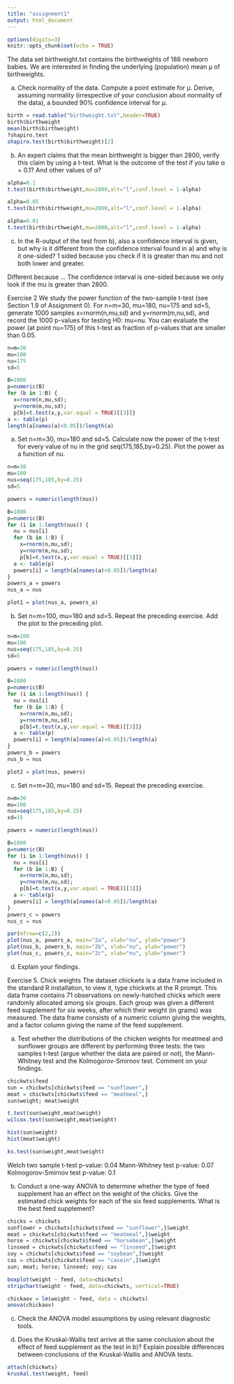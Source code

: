 ```yaml
---
title: "assignment1"
output: html_document
---
```


```r
options(digits=3)
knitr::opts_chunk$set(echo = TRUE)
```

The data set birthweight.txt contains the birthweights of 188 newborn babies. We are interested in finding the underlying (population) mean μ of birthweights.

a) Check normality of the data. Compute a point estimate for μ. Derive, assuming normality (irrespective of your conclusion about normality of the data), a bounded 90% confidence interval for μ.

```r
birth = read.table("birthweight.txt",header=TRUE)
birth$birthweight
mean(birth$birthweight)
?shapiro.test
shapiro.test(birth$birthweight)[2]
```

b) An expert claims that the mean birthweight is bigger than 2800, verify this claim by using a t-test. What is the outcome of the test if you take α = 0.1? And other values of α?

```r
alpha=0.1
t.test(birth$birthweight,mu=2800,alt="l",conf.level = 1-alpha)

alpha=0.05
t.test(birth$birthweight,mu=2800,alt="l",conf.level = 1-alpha)

alpha=0.01
t.test(birth$birthweight,mu=2800,alt="l",conf.level = 1-alpha)
```

c) In the R-output of the test from b), also a confidence interval is given, but why is it different from the confidence interval found in a) and why is it one-sided?
1 sided because you check if it is greater than mu and not both lower and greater.

Different because ... The confidence interval is one-sided because we only look if the mu is greater than 2800.


Exercise 2
We study the power function of the two-sample t-test (see Section 1.9 of Assignment 0). For n=m=30, mu=180, nu=175 and sd=5, generate 1000 samples x=rnorm(n,mu,sd) and y=rnorm(m,nu,sd), and record the 1000 p-values for testing H0: mu=nu. You can evaluate the power (at point nu=175) of this t-test as fraction of p-values that are smaller than 0.05.
```r
n=m=30
mu=180
nu=175
sd=5

B=1000
p=numeric(B)
for (b in 1:B) {
  x=rnorm(n,mu,sd);
  y=rnorm(m,nu,sd);
  p[b]=t.test(x,y,var.equal = TRUE)[[3]]}
a <- table(p)
length(a[names(a)<0.05])/length(a)
```

a) Set n=m=30, mu=180 and sd=5. Calculate now the power of the t-test for every value of nu in the grid seq(175,185,by=0.25). Plot the power as a function of nu.
```r
n=m=30
mu=180
nus=seq(175,185,by=0.25)
sd=5

powers = numeric(length(nus))

B=1000
p=numeric(B)
for (i in 1:length(nus)) {
  nu = nus[i]
  for (b in 1:B) {
    x=rnorm(n,mu,sd);
    y=rnorm(m,nu,sd);
    p[b]=t.test(x,y,var.equal = TRUE)[[3]]}
  a <- table(p)
  powers[i] = length(a[names(a)<0.05])/length(a)
} 
powers_a = powers
nus_a = nus

plot1 = plot(nus_a, powers_a)
```
b) Set n=m=100, mu=180 and sd=5. Repeat the preceding exercise. Add the plot to the preceding plot.
```r
n=m=100
mu=180
nus=seq(175,185,by=0.25)
sd=5

powers = numeric(length(nus))

B=1000
p=numeric(B)
for (i in 1:length(nus)) {
  nu = nus[i]
  for (b in 1:B) {
    x=rnorm(n,mu,sd);
    y=rnorm(m,nu,sd);
    p[b]=t.test(x,y,var.equal = TRUE)[[3]]}
  a <- table(p)
  powers[i] = length(a[names(a)<0.05])/length(a)
} 
powers_b = powers
nus_b = nus

plot2 = plot(nus, powers)
```

c) Set n=m=30, mu=180 and sd=15. Repeat the preceding exercise.
```r
n=m=30
mu=180
nus=seq(175,185,by=0.25)
sd=15

powers = numeric(length(nus))

B=1000
p=numeric(B)
for (i in 1:length(nus)) {
  nu = nus[i]
  for (b in 1:B) {
    x=rnorm(n,mu,sd);
    y=rnorm(m,nu,sd);
    p[b]=t.test(x,y,var.equal = TRUE)[[3]]}
  a <- table(p)
  powers[i] = length(a[names(a)<0.05])/length(a)
} 
powers_c = powers
nus_c = nus
```

```r
par(mfrow=c(2,2))
plot(nus_a, powers_a, main="2a", xlab="nu", ylab="power")
plot(nus_b, powers_b, main="2b", xlab="nu", ylab="power")
plot(nus_c, powers_c, main="2c", xlab="nu", ylab="power")
```
d) Explain your findings.


Exercise 5. Chick weights
The dataset chickwts is a data frame included in the standard R installation, to view it, type chickwts at the R prompt. This data frame contains 71 observations on newly-hatched chicks which were randomly allocated among six groups. Each group was given a different feed supplement for six weeks, after which their weight (in grams) was measured. The data frame consists of a numeric column giving the weights, and a factor column giving the name of the feed supplement.

a) Test whether the distributions of the chicken weights for meatmeal and sunflower groups are different by performing three tests: the two samples t-test (argue whether the data are paired or not), the Mann-Whitney test and the Kolmogorov-Smirnov test. Comment on your findings.
```r
chickwts$feed
sun = chickwts[chickwts$feed == "sunflower",]
meat = chickwts[chickwts$feed == "meatmeal",]
sun$weight; meat$weight

t.test(sun$weight,meat$weight)
wilcox.test(sun$weight,meat$weight)

hist(sun$weight)
hist(meat$weight)

ks.test(sun$weight,meat$weight)
```
Welch two sample t-test p-value: 0.04
Mann-Whitney test p-value: 0.07
Kolmogorov-Smirnov test p-value: 0.1

b) Conduct a one-way ANOVA to determine whether the type of feed supplement has an effect on the weight of the chicks. Give the estimated chick weights for each of the six feed supplements. What is the best feed supplement?
```r
chicks = chickwts
sunflower = chickwts[chickwts$feed == "sunflower",]$weight
meat = chickwts[chickwts$feed == "meatmeal",]$weight
horse = chickwts[chickwts$feed == "horsebean",]$weight
linseed = chickwts[chickwts$feed == "linseed",]$weight
soy = chickwts[chickwts$feed == "soybean",]$weight
cas = chickwts[chickwts$feed == "casein",]$weight
sun; meat; horse; linseed; soy; cas

boxplot(weight ~ feed, data=chickwts)
stripchart(weight ~ feed, data=chickwts, vertical=TRUE)

chickaov = lm(weight ~ feed, data = chickwts)
anova(chickaov)
```

c) Check the ANOVA model assumptions by using relevant diagnostic tools.

d) Does the Kruskal-Wallis test arrive at the same conclusion about the effect of feed supplement as the test in b)? Explain possible differences between conclusions of the Kruskal-Wallis and ANOVA tests.
```r
attach(chickwts)
kruskal.test(weight, feed)
```

